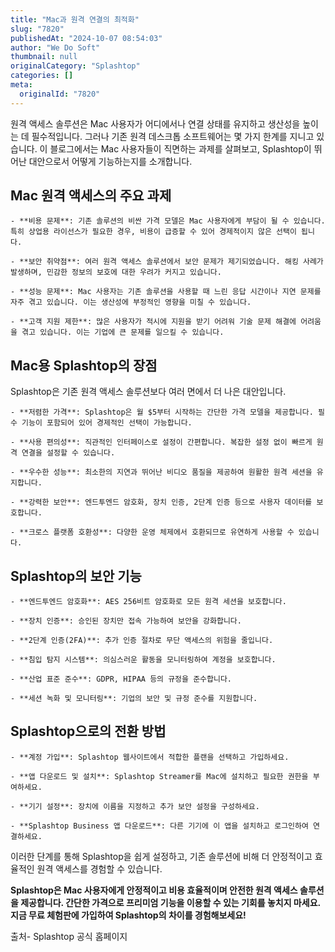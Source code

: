 ```yaml
---
title: "Mac과 원격 연결의 최적화"
slug: "7820"
publishedAt: "2024-10-07 08:54:03"
author: "We Do Soft"
thumbnail: null
originalCategory: "Splashtop"
categories: []
meta:
  originalId: "7820"
---
```


원격 액세스 솔루션은 Mac 사용자가 어디에서나 연결 상태를 유지하고 생산성을 높이는 데 필수적입니다. 그러나 기존 원격 데스크톱 소프트웨어는 몇 가지 한계를 지니고 있습니다.
이 블로그에서는 Mac 사용자들이 직면하는 과제를 살펴보고, Splashtop이 뛰어난 대안으로서 어떻게 기능하는지를 소개합니다.

## Mac 원격 액세스의 주요 과제

 	- **비용 문제**: 기존 솔루션의 비싼 가격 모델은 Mac 사용자에게 부담이 될 수 있습니다. 특히 상업용 라이선스가 필요한 경우, 비용이 급증할 수 있어 경제적이지 않은 선택이 됩니다.

 	- **보안 취약점**: 여러 원격 액세스 솔루션에서 보안 문제가 제기되었습니다. 해킹 사례가 발생하며, 민감한 정보의 보호에 대한 우려가 커지고 있습니다.

 	- **성능 문제**: Mac 사용자는 기존 솔루션을 사용할 때 느린 응답 시간이나 지연 문제를 자주 겪고 있습니다. 이는 생산성에 부정적인 영향을 미칠 수 있습니다.

 	- **고객 지원 제한**: 많은 사용자가 적시에 지원을 받기 어려워 기술 문제 해결에 어려움을 겪고 있습니다. 이는 기업에 큰 문제를 일으킬 수 있습니다.

## Mac용 Splashtop의 장점

Splashtop은 기존 원격 액세스 솔루션보다 여러 면에서 더 나은 대안입니다.

 	- **저렴한 가격**: Splashtop은 월 $5부터 시작하는 간단한 가격 모델을 제공합니다. 필수 기능이 포함되어 있어 경제적인 선택이 가능합니다.

 	- **사용 편의성**: 직관적인 인터페이스로 설정이 간편합니다. 복잡한 설정 없이 빠르게 원격 연결을 설정할 수 있습니다.

 	- **우수한 성능**: 최소한의 지연과 뛰어난 비디오 품질을 제공하여 원활한 원격 세션을 유지합니다.

 	- **강력한 보안**: 엔드투엔드 암호화, 장치 인증, 2단계 인증 등으로 사용자 데이터를 보호합니다.

 	- **크로스 플랫폼 호환성**: 다양한 운영 체제에서 호환되므로 유연하게 사용할 수 있습니다.

## Splashtop의 보안 기능

 	- **엔드투엔드 암호화**: AES 256비트 암호화로 모든 원격 세션을 보호합니다.

 	- **장치 인증**: 승인된 장치만 접속 가능하여 보안을 강화합니다.

 	- **2단계 인증(2FA)**: 추가 인증 절차로 무단 액세스의 위험을 줄입니다.

 	- **침입 탐지 시스템**: 의심스러운 활동을 모니터링하여 계정을 보호합니다.

 	- **산업 표준 준수**: GDPR, HIPAA 등의 규정을 준수합니다.

 	- **세션 녹화 및 모니터링**: 기업의 보안 및 규정 준수를 지원합니다.

## Splashtop으로의 전환 방법

 	- **계정 가입**: Splashtop 웹사이트에서 적합한 플랜을 선택하고 가입하세요.

 	- **앱 다운로드 및 설치**: Splashtop Streamer를 Mac에 설치하고 필요한 권한을 부여하세요.

 	- **기기 설정**: 장치에 이름을 지정하고 추가 보안 설정을 구성하세요.

 	- **Splashtop Business 앱 다운로드**: 다른 기기에 이 앱을 설치하고 로그인하여 연결하세요.

이러한 단계를 통해 Splashtop을 쉽게 설정하고, 기존 솔루션에 비해 더 안정적이고 효율적인 원격 액세스를 경험할 수 있습니다.

**Splashtop은 Mac 사용자에게 안정적이고 비용 효율적이며 안전한 원격 액세스 솔루션을 제공합니다. 간단한 가격으로 프리미엄 기능을 이용할 수 있는 기회를 놓치지 마세요. 지금 무료 체험판에 가입하여 Splashtop의 차이를 경험해보세요!**

출처- Splashtop 공식 홈페이지
